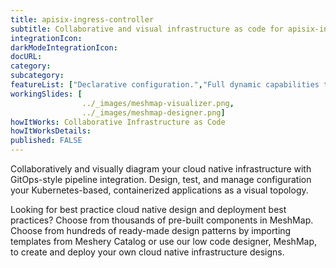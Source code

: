 ```yaml
---
title: apisix-ingress-controller
subtitle: Collaborative and visual infrastructure as code for apisix-ingress-controller
integrationIcon: 
darkModeIntegrationIcon: 
docURL: 
category: 
subcategory: 
featureList: ["Declarative configuration.","Full dynamic capabilities to delivery configurations.","Service Discovery based on Kubernetes Service."]
workingSlides: [
				../_images/meshmap-visualizer.png,
				../_images/meshmap-designer.png]
howItWorks: Collaborative Infrastructure as Code
howItWorksDetails: 
published: FALSE
---
```


<p>
    Collaboratively and visually diagram your cloud native infrastructure with GitOps-style pipeline integration. Design, test, and manage configuration your Kubernetes-based, containerized applications as a visual topology.
</p>
<p>
    Looking for best practice cloud native design and deployment best practices? Choose from thousands of pre-built components in MeshMap. Choose from hundreds of ready-made design patterns by importing templates from Meshery Catalog or use our low code designer, MeshMap, to create and deploy your own cloud native infrastructure designs.
</p>